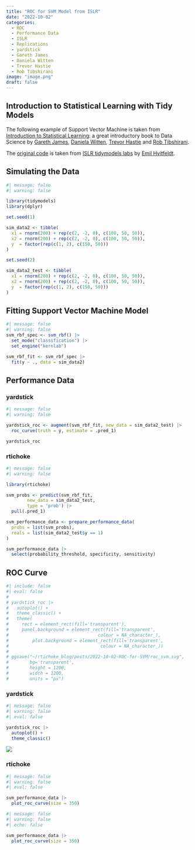 ```yaml
---
title: "ROC for SVM Model from ISLR"
date: "2022-10-02"
categories: 
  - ROC
  - Performance Data
  - ISLR
  - Replications
  - yardstick
  - Gareth James
  - Daniela Witten
  - Trevor Hastie
  - Rob Tibshirani
image: "image.png"
draft: false
---
```


## Introduction to Statistical Learning with Tidy Models

The following example of Support Vector Machine is taken from [Introduction to Statistical Learning](https://www.statlearning.com/): a great introductory book to Data Science by [Gareth James](http://faculty.marshall.usc.edu/gareth-james/), [Daniela Witten](https://www.danielawitten.com/), [Trevor Hastie](https://hastie.su.domains/) and [Rob Tibshirani](https://tibshirani.su.domains/).

The [original code](https://emilhvitfeldt.github.io/ISLR-tidymodels-labs/09-support-vector-machines.html) is taken from [ISLR tidymodels labs](https://emilhvitfeldt.github.io/ISLR-tidymodels-labs/) by [Emil Hvitfeldt](https://www.emilhvitfeldt.com/).

## Simulating the Data

```r
#| message: false
#| warning: false

library(tidymodels)
library(dplyr)

set.seed(1)

sim_data2 <- tibble(
  x1 = rnorm(200) + rep(c(2, -2, 0), c(100, 50, 50)),
  x2 = rnorm(200) + rep(c(2, -2, 0), c(100, 50, 50)),
  y  = factor(rep(c(1, 2), c(150, 50)))
)

set.seed(2)

sim_data2_test <- tibble(
  x1 = rnorm(200) + rep(c(2, -2, 0), c(100, 50, 50)),
  x2 = rnorm(200) + rep(c(2, -2, 0), c(100, 50, 50)),
  y  = factor(rep(c(1, 2), c(150, 50)))
)
```

## Fitting Support Vector Machine Model

```r
#| message: false
#| warning: false
svm_rbf_spec <- svm_rbf() |>
  set_mode("classification") |>
  set_engine("kernlab")

svm_rbf_fit <- svm_rbf_spec |>
  fit(y ~ ., data = sim_data2)
```

## Performance Data

::: panel-tabset
### yardstick

```r
#| message: false
#| warning: false

yardstick_roc <- augment(svm_rbf_fit, new_data = sim_data2_test) |>
  roc_curve(truth = y, estimate = .pred_1)

yardstick_roc 
```

### rtichoke

```r
#| message: false
#| warning: false

library(rtichoke)

svm_probs <- predict(svm_rbf_fit, 
        new_data = sim_data2_test,
        type = 'prob') |> 
  pull(.pred_1)

svm_performance_data <- prepare_performance_data(
  probs = list(svm_probs),
  reals = list(sim_data2_test$y == 1)
)

svm_performance_data |> 
  select(probability_threshold, specificity, sensitivity)
```
:::

## ROC Curve

```r
#| include: false
#| eval: false
# 
# yardstick_roc |>
#   autoplot() +
#   theme_classic() +
#   theme(
#     rect = element_rect(fill='transparent'),
#     panel.background = element_rect(fill='transparent',
#                                  colour = NA_character_),
#         plot.background = element_rect(fill='transparent',
#                                   colour = NA_character_))
# 
# ggsave("~/rtichoke_blog/posts/2022-10-02-ROC-for-SVM/roc_svm.svg",
#        bg='transparent',
#        height = 1200,
#        width = 1200,
#        units = "px")

```

::: panel-tabset
### yardstick

::: {layout-ncol="2"}
```r
#| message: false
#| warning: false
#| eval: false

yardstick_roc |> 
  autoplot() +
  theme_classic()
```

![](roc_svm.svg)
:::

### rtichoke

::: {layout-ncol="2"}
```r
#| message: false
#| warning: false
#| eval: false

svm_performance_data |> 
  plot_roc_curve(size = 350)
```

```r
#| message: false
#| warning: false
#| echo: false

svm_performance_data |> 
  plot_roc_curve(size = 350) 
```
:::
:::

